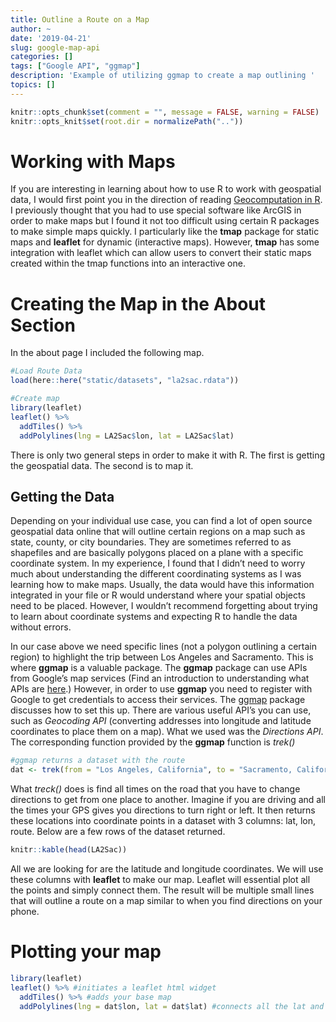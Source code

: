 ```yaml
---
title: Outline a Route on a Map
author: ~
date: '2019-04-21'
slug: google-map-api
categories: []
tags: ["Google API", "ggmap"]
description: 'Example of utilizing ggmap to create a map outlining '
topics: []
---
```


```r
knitr::opts_chunk$set(comment = "", message = FALSE, warning = FALSE)
knitr::opts_knit$set(root.dir = normalizePath(".."))
```

# Working with Maps

If you are interesting in learning about how to use R to work with geospatial data, I would first point you in the direction of reading [Geocomputation in R](https://geocompr.robinlovelace.net/){target="_blank"}. I previously thought that you had to use special software like ArcGIS in order to make maps but I found it not too difficult using certain R packages to make simple maps quickly. I particularly like the **tmap** package for static maps and **leaflet** for dynamic (interactive maps). However, **tmap** has some integration with leaflet which can allow users to convert their static maps created within the tmap functions into an interactive one.

# Creating the Map in the About Section 

In the about page I included the following map. 

```r
#Load Route Data
load(here::here("static/datasets", "la2sac.rdata"))

#Create map
library(leaflet)
leaflet() %>% 
  addTiles() %>% 
  addPolylines(lng = LA2Sac$lon, lat = LA2Sac$lat)
```

There is only two general steps in order to make it with R. The first is getting the geospatial data. The second is to map it.

## Getting the Data

Depending on your individual use case, you can find a lot of open source geospatial data online that will outline certain regions on a map such as state, county, or city boundaries. They are sometimes referred to as shapefiles and are basically polygons placed on a plane with a specific coordinate system. In my experience, I found that I didn't need to worry much about understanding the different coordinating systems as I was learning how to make maps. Usually, the data would have this information integrated in your file or R would understand where your spatial objects need to be placed. However, I wouldn't recommend forgetting about trying to learn about coordinate systems and expecting R to handle the data without errors. 

In our case above we need specific lines (not a polygon outlining a certain region) to highlight the trip between Los Angeles and Sacramento. This is where **ggmap** is a valuable package. The **ggmap** package can use APIs from Google's map services (Find an introduction to understanding what APIs are [here](https://zapier.com/learn/apis/){target="_blank"}.) However, in order to use **ggmap** you need to register with Google to get credentials to access their services. The [ggmap](https://github.com/dkahle/ggmap){target="_blank"} package discusses how to set this up. There are various useful API's you can use, such as *Geocoding API* (converting addresses into longitude and latitude coordinates to place them on a map). What we used was the *Directions API*. The corresponding function provided by the **ggmap** function is *trek()*

```r
#ggmap returns a dataset with the route
dat <- trek(from = "Los Angeles, California", to = "Sacramento, California", structure = "route")
```

What *treck()* does is find all times on the road that you have to change directions to get from one place to another. Imagine if you are driving and all the times your GPS gives you directions to turn right or left. It then returns these locations into coordinate points in a dataset with 3 columns: lat, lon, route. Below are a few rows of the dataset returned. 

```r
knitr::kable(head(LA2Sac))
```

All we are looking for are the latitude and longitude coordinates. We will use these columns with **leaflet** to make our map. Leaflet will essential plot all the points and simply connect them. The result will be multiple small lines that will outline a route on a map similar to when you find directions on your phone. 

# Plotting your map 

```r
library(leaflet)
leaflet() %>% #initiates a leaflet html widget
  addTiles() %>% #adds your base map 
  addPolylines(lng = dat$lon, lat = dat$lat) #connects all the lat and lon points in a line
```
